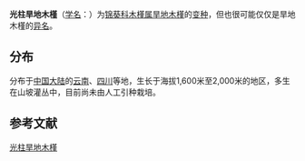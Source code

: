{{Infraspeciesbox
| genus = Hibiscus
| species = aridicola
| species link= 旱地木槿
| varietas = glabratus
| authority = [[K.M.Feng|K.M.Feng]], 1979
}}

'''光柱旱地木槿'''（[[学名|学名]]：{{lang|la|''Hibiscus aridicola'' var. ''glabratus''}}）为[[锦葵科|锦葵科]][[木槿属|木槿属]][[旱地木槿|旱地木槿]]的[[变种|变种]]{{r|bioinfo}}，但也很可能仅仅是旱地木槿的[[异名|异名]]{{r|theplantlist}}。

==分布==
分布于[[中国大陆|中国大陆]]的[[云南|云南]]、[[四川|四川]]等地，生长于海拔1,600米至2,000米的地区，多生在山坡灌丛中，目前尚未由人工引种栽培。{{r|bioinfo}}

== 参考文献 ==
{{reflist|refs=
<ref name=bioinfo>{{cite web| url =http://www.bioinfo.cn/db05/KmzwSpecies.php?action=view&id=28840| title =光柱旱地木槿（变种）| work =《中国高等植物数据库全库》| publisher =中国科学院微生物研究所| author =昆明植物研究所| accessdate =2009-02-26| deadurl =yes| archiveurl =https://web.archive.org/web/20160305073629/http://www.bioinfo.cn/db05/KmzwSpecies.php?action=view&id=28840| archivedate =2016-03-05}}</ref>
<ref name=theplantlist>[http://www.theplantlist.org/tpl1.1/record/tro-19603491 ''Hibiscus aridicola'' var. ''glabratus'' K.M.Feng]. In: ''The Plant List'' (2013). Version 1.1. Published on the Internet; http://www.theplantlist.org/ {{Wayback|url=http://www.theplantlist.org/ |date=20190523171514 }} [2018-1-13].</ref>
}}
{{Taxonbar|from=Q10890511}}

[[Category:木槿属|光柱旱地木槿]]


{{植物小作品}}